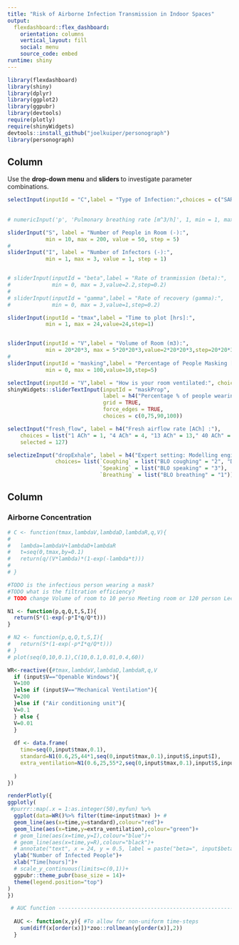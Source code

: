 ```yaml
---
title: "Risk of Airborne Infection Transmission in Indoor Spaces"
output: 
  flexdashboard::flex_dashboard:
    orientation: columns
    vertical_layout: fill
    social: menu
    source_code: embed
runtime: shiny
---
```


```r
library(flexdashboard)
library(shiny)
library(dplyr)
library(ggplot2)
library(ggpubr)
library(devtools)
require(plotly)
require(shinyWidgets)
devtools::install_github("joelkuiper/personograph")
library(personograph)
```

Column {.sidebar}
-----------------------------------------------------------------------

<!-- 1. Select a input parameters:  -->
  
Use the <b>drop-down menu</b> and <b>sliders </b> to investigate parameter combinations. 
```r
selectInput(inputId = "C",label = "Type of Infection:",choices = c("SARS-2","Measels","Tuberculosis"),selected = "SARS-2")
    
    
# numericInput('p', 'Pulmonary breathing rate [m^3/h]', 1, min = 1, max = 10)

sliderInput("S", label = "Number of People in Room (-):",
            min = 10, max = 200, value = 50, step = 5)
# 
sliderInput("I", label = "Number of Infectors (-):",
            min = 1, max = 3, value = 1, step = 1)


# sliderInput(inputId = "beta",label = "Rate of tranmission (beta):",
#             min = 0, max = 3,value=2.2,step=0.2)
# 
# sliderInput(inputId = "gamma",label = "Rate of recovery (gamma):",
#             min = 0, max = 3,value=1,step=0.2)

sliderInput(inputId = "tmax",label = "Time to plot [hrs]:",
            min = 1, max = 24,value=24,step=1)


sliderInput(inputId = "V",label = "Volume of Room (m3):",
            min = 20*20*3, max = 5*20*20*3,value=2*20*20*3,step=20*20*3/3)
# 
sliderInput(inputId = "masking",label = "Percentage of People Masking [%]:",
            min = 0, max = 100,value=10,step=5)

selectInput(inputId = "V",label = "How is your room ventilated:", choices = c("Openable Windows","Mechanical Ventilation","Air conditioning unit","No Appreciable Ventilation"),selected = "No Appreciable Ventilation")
shinyWidgets::sliderTextInput(inputId = "maskProp",
                              label = h4("Percentage % of people wearing masks:"),
                              grid = TRUE,
                              force_edges = TRUE,
                              choices = c(0,75,90,100))

selectInput("fresh_flow", label = h4("Fresh airflow rate [ACh] :"), 
    choices = list("1 ACh" = 1, "4 ACh" = 4, "13 ACh" = 13," 40 ACh" = 40,"127 ACh" = 127), 
    selected = 127)

selectizeInput("dropExhale", label = h4("Expert setting: Modelling engine choice "),
               choices= list(`Coughing` = list("BLO coughing" = "2", "Duguid" = "4", "L&R" = "5"),
                             `Speaking` = list("BLO speaking" = "3"),
                             `Breathing` = list("BLO breathing" = "1")))
```

<!-- si la persona infectada lleva mascarilla entonces el 0.5 aplica a q, no a p -->
<!-- N_E = S_1(1-exp{...p}) + S_2(1-exp{...0.5p}) -->
<!-- multiplicas por p (pulmonary rate), osea que si consideras 0.5p lo que dices es que esa persona respira el 50% -->

Column {data-width=650}
-----------------------------------------------------------------------


### Airborne Concentration

```r
# C <- function(tmax,lambdaV,lambdaD,lambdaR,q,V){
#   
#   lambda=lambdaV+lambdaD+lambdaR
#   t=seq(0,tmax,by=0.1)
#   return(q/(V*lambda)*(1-exp(-lambda*t)))
#   
# }

#TODO is the infectious person wearing a mask?
#TODO what is the filtration efficiency?
# TODO change Volume of room to 10 perso Meeting room or 120 person Lecture Room

N1 <- function(p,q,Q,t,S,I){
  return(S*(1-exp(-p*I*q/Q*t)))
}

# N2 <- function(p,q,Q,t,S,I){
#   return(S*(1-exp(-p*I*q/Q*t)))
# }
# plot(seq(0,10,0.1),C(10,0.1,0.01,0.4,60))

WR<-reactive({#tmax,lambdaV,lambdaD,lambdaR,q,V
  if (input$V=="Openable Windows"){
  V=100
  }else if (input$V=="Mechanical Ventilation"){
  V=200
  }else if ("Air conditioning unit"){
  V=0.1
  } else {
  V=0.01
  }
  
  df <- data.frame(
    time=seq(0,input$tmax,0.1),
    standard=N1(0.6,25,44*1,seq(0,input$tmax,0.1),input$S,input$I),
    extra_ventilation=N1(0.6,25,55*2,seq(0,input$tmax,0.1),input$S,input$I)
    
  )
})

renderPlotly({
ggplotly(
 #purrr::map(.x = 1:as.integer(50),myfun) %>%
  ggplot(data=WR()%>% filter(time<input$tmax) )+ #
  geom_line(aes(x=time,y=standard),colour="red")+
  geom_line(aes(x=time,y=extra_ventilation),colour="green")+
  # geom_line(aes(x=time,y=I),colour="blue")+
  # geom_line(aes(x=time,y=R),colour="black")+
  # annotate("text", x = 24, y = 0.5, label = paste("beta=", input$beta,",","R0=",(input$beta)*input$delta/(input$gamma+input$delta)/input$delta))+
  ylab("Number of Infected People")+
  xlab("Time[hours]")+
  # scale_y_continuous(limits=c(0,1))+
  ggpubr::theme_pubr(base_size = 14)+
  theme(legend.position="top")
)
})
```

```r

 # AUC function -------------------------------------------------------
  
  AUC <- function(x,y){ #To allow for non-uniform time-steps
    sum(diff(x[order(x)])*zoo::rollmean(y[order(x)],2))
  }
  

```

<!-- #### Number of Infected -->

<!-- ```{r personograph, echo=FALSE,warning=FALSE} -->

<!-- w <- reactive({ -->
<!--     a<-res() %>% -->
<!--       filter(name=="C1")%>% #Choose any patient otherwise you're triplicating the subsequent calculations -->
<!--       select(risk) %>% -->
<!--       mutate(NumInfected = list(rbinom(n=100, size = 100, prob = risk))) -->

<!--     #Calculate mean and sd of all values in the nested lists -->
<!--     ms <- function(a, col="NumInfected") { -->
<!--       u <- unlist(a[[col]]) -->
<!--       return(data.frame(Mean=ceiling(mean(u)),SD=ceiling(sd(u)))) -->
<!--     } -->

<!--     a<-ms(a) -->

<!--     z<-rbind(a,c(100-a$Mean,100-a$SD)) -->
<!--     z<-z/100 -->
<!--     z$Infected <-  as.factor(c("Infected", "Uninfected")) -->
<!--     data<-list(Infected=z$Mean[1], Possibly=z$SD[1],Uninfected=1-(z$Mean[1]+z$SD[1]) ) -->
<!--     return(data) -->
<!--   }) -->

<!-- renderPlot({ -->

<!--     wafflePlot<- -->
<!--       w() %>% -->
<!--       personograph(  -->
<!--         n.icons=100,  -->
<!--         dimensions=c(10,10),  -->
<!--         plot.width=0.8, -->
<!--         icon.style=2, -->
<!--         colors=list(Uninfected="grey", Infected="blue",Possibly="orange"), -->
<!--         force.fill = TRUE, -->
<!--         fig.cap = "Number of additional infected patients per 100 (mean=blue, SD=orange)" -->
<!--       ) -->

<!--     wafflePlot -->
<!--   }) -->
<!-- ``` -->

